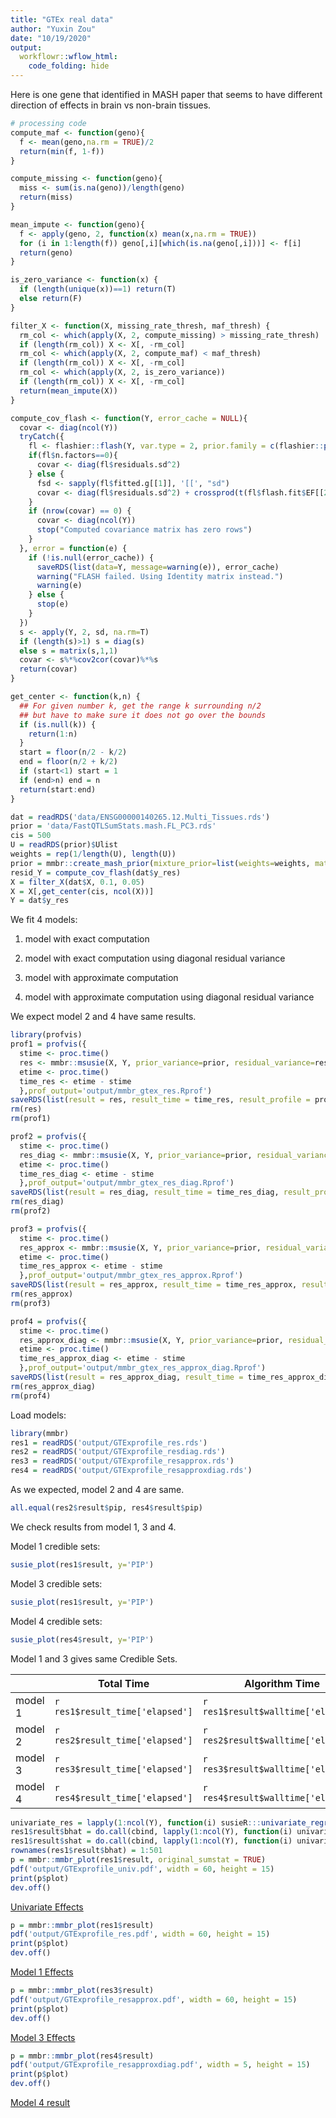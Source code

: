 ```yaml
---
title: "GTEx real data"
author: "Yuxin Zou"
date: "10/19/2020"
output:
  workflowr::wflow_html:
    code_folding: hide
---
```


Here is one gene that identified in MASH paper that seems to have different direction of effects in brain vs non-brain tissues.

```r
# processing code
compute_maf <- function(geno){
  f <- mean(geno,na.rm = TRUE)/2
  return(min(f, 1-f))
}

compute_missing <- function(geno){
  miss <- sum(is.na(geno))/length(geno)
  return(miss)
}

mean_impute <- function(geno){
  f <- apply(geno, 2, function(x) mean(x,na.rm = TRUE))
  for (i in 1:length(f)) geno[,i][which(is.na(geno[,i]))] <- f[i]
  return(geno)
}

is_zero_variance <- function(x) {
  if (length(unique(x))==1) return(T)
  else return(F)
}

filter_X <- function(X, missing_rate_thresh, maf_thresh) {
  rm_col <- which(apply(X, 2, compute_missing) > missing_rate_thresh)
  if (length(rm_col)) X <- X[, -rm_col]
  rm_col <- which(apply(X, 2, compute_maf) < maf_thresh)
  if (length(rm_col)) X <- X[, -rm_col]
  rm_col <- which(apply(X, 2, is_zero_variance))
  if (length(rm_col)) X <- X[, -rm_col]
  return(mean_impute(X))
}

compute_cov_flash <- function(Y, error_cache = NULL){
  covar <- diag(ncol(Y))
  tryCatch({
    fl <- flashier::flash(Y, var.type = 2, prior.family = c(flashier::prior.normal(), flashier::prior.normal.scale.mix()), backfit = TRUE, verbose.lvl=0)
    if(fl$n.factors==0){
      covar <- diag(fl$residuals.sd^2)
    } else {
      fsd <- sapply(fl$fitted.g[[1]], '[[', "sd")
      covar <- diag(fl$residuals.sd^2) + crossprod(t(fl$flash.fit$EF[[2]]) * fsd)
    }
    if (nrow(covar) == 0) {
      covar <- diag(ncol(Y))
      stop("Computed covariance matrix has zero rows")
    }
  }, error = function(e) {
    if (!is.null(error_cache)) {
      saveRDS(list(data=Y, message=warning(e)), error_cache)
      warning("FLASH failed. Using Identity matrix instead.")
      warning(e)
    } else {
      stop(e)
    }
  })
  s <- apply(Y, 2, sd, na.rm=T)
  if (length(s)>1) s = diag(s)
  else s = matrix(s,1,1)
  covar <- s%*%cov2cor(covar)%*%s
  return(covar)
}

get_center <- function(k,n) {
  ## For given number k, get the range k surrounding n/2
  ## but have to make sure it does not go over the bounds
  if (is.null(k)) {
    return(1:n)
  }
  start = floor(n/2 - k/2)
  end = floor(n/2 + k/2)
  if (start<1) start = 1
  if (end>n) end = n
  return(start:end)
}
```

```r
dat = readRDS('data/ENSG00000140265.12.Multi_Tissues.rds')
prior = 'data/FastQTLSumStats.mash.FL_PC3.rds'
cis = 500
U = readRDS(prior)$Ulist
weights = rep(1/length(U), length(U))
prior = mmbr::create_mash_prior(mixture_prior=list(weights=weights, matrices=U))
resid_Y = compute_cov_flash(dat$y_res)
X = filter_X(dat$X, 0.1, 0.05)
X = X[,get_center(cis, ncol(X))]
Y = dat$y_res
```

We fit 4 models:

1. model with exact computation

2. model with exact computation using diagonal residual variance

3. model with approximate computation

4. model with approximate computation using diagonal residual variance

We expect model 2 and 4 have same results.

```r
library(profvis)
prof1 = profvis({
  stime <- proc.time()
  res <- mmbr::msusie(X, Y, prior_variance=prior, residual_variance=resid_Y, approximate=FALSE)
  etime <- proc.time()
  time_res <- etime - stime
  },prof_output='output/mmbr_gtex_res.Rprof')
saveRDS(list(result = res, result_time = time_res, result_profile = prof1), 'output/GTExprofile_res.rds')
rm(res)
rm(prof1)

prof2 = profvis({
  stime <- proc.time()
  res_diag <- mmbr::msusie(X, Y, prior_variance=prior, residual_variance=diag(diag(resid_Y)), approximate=FALSE)
  etime <- proc.time()
  time_res_diag <- etime - stime
  },prof_output='output/mmbr_gtex_res_diag.Rprof')
saveRDS(list(result = res_diag, result_time = time_res_diag, result_profile = prof2), 'output/GTExprofile_resdiag.rds')
rm(res_diag)
rm(prof2)

prof3 = profvis({
  stime <- proc.time()
  res_approx <- mmbr::msusie(X, Y, prior_variance=prior, residual_variance=resid_Y, approximate=TRUE)
  etime <- proc.time()
  time_res_approx <- etime - stime
  },prof_output='output/mmbr_gtex_res_approx.Rprof')
saveRDS(list(result = res_approx, result_time = time_res_approx, result_profile = prof3), 'output/GTExprofile_resapprox.rds')
rm(res_approx)
rm(prof3)

prof4 = profvis({
  stime <- proc.time()
  res_approx_diag <- mmbr::msusie(X, Y, prior_variance=prior, residual_variance=diag(diag(resid_Y)), approximate=TRUE)
  etime <- proc.time()
  time_res_approx_diag <- etime - stime
  },prof_output='output/mmbr_gtex_res_approx_diag.Rprof')
saveRDS(list(result = res_approx_diag, result_time = time_res_approx_diag, result_profile = prof4), 'output/GTExprofile_resapproxdiag.rds')
rm(res_approx_diag)
rm(prof4)
```

Load models:
```r
library(mmbr)
res1 = readRDS('output/GTExprofile_res.rds')
res2 = readRDS('output/GTExprofile_resdiag.rds')
res3 = readRDS('output/GTExprofile_resapprox.rds')
res4 = readRDS('output/GTExprofile_resapproxdiag.rds')
```

As we expected, model 2 and 4 are same.
```r
all.equal(res2$result$pip, res4$result$pip)
```

We check results from model 1, 3 and 4.

Model 1 credible sets:
```r
susie_plot(res1$result, y='PIP')
```
Model 3 credible sets:
```r
susie_plot(res1$result, y='PIP')
```
Model 4 credible sets:
```r
susie_plot(res4$result, y='PIP')
```

Model 1 and 3 gives same Credible Sets. 

|         | Total Time                      |  Algorithm Time                     | # iterations          |
|---------|---------------------------------|-------------------------------------|-----------------------|
| model 1 | `r res1$result_time['elapsed']` | `r res1$result$walltime['elapsed']` | `r res1$result$niter` |
| model 2 | `r res2$result_time['elapsed']` | `r res2$result$walltime['elapsed']` | `r res1$result$niter` |
| model 3 | `r res3$result_time['elapsed']` | `r res3$result$walltime['elapsed']` | `r res1$result$niter` |
| model 4 | `r res4$result_time['elapsed']` | `r res4$result$walltime['elapsed']` | `r res1$result$niter` |


```r
univariate_res = lapply(1:ncol(Y), function(i) susieR:::univariate_regression(X,Y[,i]))
res1$result$bhat = do.call(cbind, lapply(1:ncol(Y), function(i) univariate_res[[i]]$betahat))
res1$result$shat = do.call(cbind, lapply(1:ncol(Y), function(i) univariate_res[[i]]$sebetahat))
rownames(res1$result$bhat) = 1:501
p = mmbr::mmbr_plot(res1$result, original_sumstat = TRUE)
pdf('output/GTExprofile_univ.pdf', width = 60, height = 15)
print(p$plot)
dev.off()
```
[Univariate Effects](../output/GTExprofile_univ.pdf)

```r
p = mmbr::mmbr_plot(res1$result)
pdf('output/GTExprofile_res.pdf', width = 60, height = 15)
print(p$plot)
dev.off()
```
[Model 1 Effects](../output/GTExprofile_res.pdf)

```r
p = mmbr::mmbr_plot(res3$result)
pdf('output/GTExprofile_resapprox.pdf', width = 60, height = 15)
print(p$plot)
dev.off()
```
[Model 3 Effects](../output/GTExprofile_resapprox.pdf)

```r
p = mmbr::mmbr_plot(res4$result)
pdf('output/GTExprofile_resapproxdiag.pdf', width = 5, height = 15)
print(p$plot)
dev.off()
```
[Model 4 result](../output/GTExprofile_resapproxdiag.pdf)
